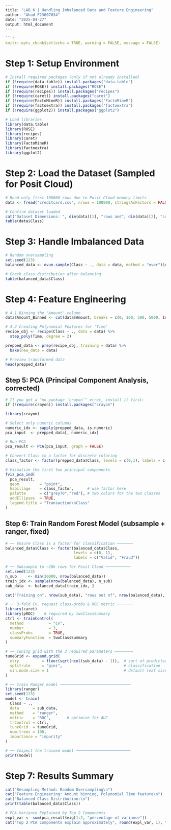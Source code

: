```r
---
title: "LAB 6 | Handling Imbalanced Data and Feature Engineering"
author: "Ahad F23607034"
date: "2025-04-27"
output: html_document
---

```r
knitr::opts_chunk$set(echo = TRUE, warning = FALSE, message = FALSE)
```

# Step 1: Setup Environment
```r
# Install required packages (only if not already installed)
if (!require(data.table)) install.packages("data.table")
if (!require(ROSE)) install.packages("ROSE")
if (!require(recipes)) install.packages("recipes")
if (!require(caret)) install.packages("caret")
if (!require(FactoMineR)) install.packages("FactoMineR")
if (!require(factoextra)) install.packages("factoextra")
if (!require(ggplot2)) install.packages("ggplot2")

# Load libraries
library(data.table)
library(ROSE)
library(recipes)
library(caret)
library(FactoMineR)
library(factoextra)
library(ggplot2)
```

# Step 2: Load the Dataset (Sampled for Posit Cloud)
```r
# Read only first 100000 rows due to Posit Cloud memory limits
data <- fread("creditcard.csv", nrows = 100000, stringsAsFactors = FALSE)

# Confirm dataset loaded
cat("Dataset Dimensions: ", dim(data)[1], "rows and", dim(data)[2], "columns\n")
table(data$Class)
```

# Step 3: Handle Imbalanced Data
```r
# Random oversampling
set.seed(123)
balanced_data <- ovun.sample(Class ~ ., data = data, method = "over")$data

# Check class distribution after balancing
table(balanced_data$Class)
```

# Step 4: Feature Engineering
```r
# 4.1 Binning the 'Amount' column
data$Amount_Binned <- cut(data$Amount, breaks = c(0, 100, 500, 5000, Inf), labels = c("Low", "Medium", "High", "Very High"))

# 4.2 Creating Polynomial Features for 'Time'
recipe_obj <- recipe(Class ~ ., data = data) %>%
  step_poly(Time, degree = 2)

prepped_data <- prep(recipe_obj, training = data) %>%
  bake(new_data = data)

# Preview transformed data
head(prepped_data)
```

## Step 5: PCA (Principal Component Analysis, corrected)
```r
# If you get a "no package ‘crayon’" error, install it first:
if (!require(crayon)) install.packages("crayon")

library(crayon)

# Select only numeric columns
numeric_idx <- sapply(prepped_data, is.numeric)
pca_input  <- prepped_data[, numeric_idx]

# Run PCA
pca_result <- PCA(pca_input, graph = FALSE)

# Convert Class to a factor for discrete coloring
class_factor <- factor(prepped_data$Class, levels = c(0,1), labels = c("Valid","Fraud"))

# Visualize the first two principal components
fviz_pca_ind(
  pca_result,
  geom         = "point",
  habillage    = class_factor,      # use factor here
  palette      = c("grey70","red"), # two colors for the two classes
  addEllipses  = TRUE,
  legend.title = "Transaction\nClass"
)
```

## Step 6: Train Random Forest Model (subsample + ranger, fixed)

```r
# ── Ensure Class is a factor for classification ───────
balanced_data$Class <- factor(balanced_data$Class,
                              levels = c(0, 1),
                              labels = c("Valid", "Fraud"))

# ── Subsample to ~20k rows for Posit Cloud ───────────
set.seed(123)
n_sub     <- min(20000, nrow(balanced_data))
train_idx <- sample(nrow(balanced_data), n_sub)
sub_data  <- balanced_data[train_idx, ]

cat("Training on", nrow(sub_data), "rows out of", nrow(balanced_data), "\n")

# ── 3-fold CV, request class-probs & ROC metric ───────
library(caret)
library(pROC)    # required by twoClassSummary
ctrl <- trainControl(
  method           = "cv",
  number           = 3,
  classProbs       = TRUE,
  summaryFunction  = twoClassSummary
)

# ── Tuning grid with the 3 required parameters ────────
tuneGrid <- expand.grid(
  mtry          = floor(sqrt(ncol(sub_data) - 1)),  # sqrt of predictors
  splitrule     = "gini",                           # classification
  min.node.size = 1                                 # default leaf size
)

# ── Train Ranger model ───────────────────────────────
library(ranger)
set.seed(123)
model <- train(
  Class ~ .,
  data      = sub_data,
  method    = "ranger",
  metric    = "ROC",       # optimize for AUC
  trControl = ctrl,
  tuneGrid  = tuneGrid,
  num.trees = 100,
  importance = "impurity"
)

# ── Inspect the trained model ────────────────────────
print(model)
```

# Step 7: Results Summary
```r
cat("Resampling Method: Random Oversampling\n")
cat("Feature Engineering: Amount binning, Polynomial Time feature\n")
cat("Balanced Class Distribution:\n")
print(table(balanced_data$Class))

# PCA Variance Explained by Top 2 Components
expl_var <- sum(pca_result$eig[1:2, "percentage of variance"])
cat("Top 2 PCA components explain approximately", round(expl_var, 1), "% of variance.\n")
```
